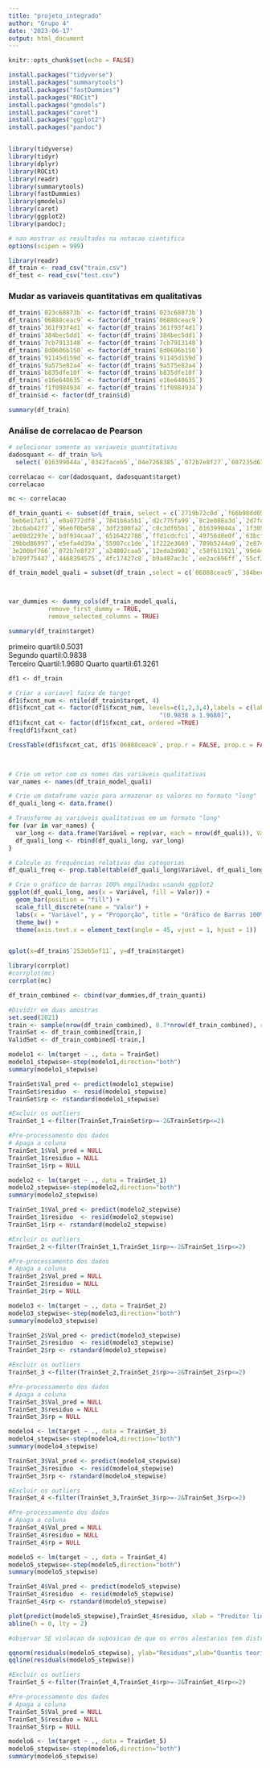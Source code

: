 ```yaml
---
title: "projeto_integrado"
author: "Grupo 4"
date: '2023-06-17'
output: html_document
---
```


```r
knitr::opts_chunk$set(echo = FALSE)
```

```r
install.packages("tidyverse")
install.packages("summarytools")
install.packages("fastDummies")
install.packages("ROCit")
install.packages("gmodels")
install.packages("caret")
install.packages("ggplot2")
install.packages("pandoc")


library(tidyverse)
library(tidyr) 
library(dplyr) 
library(ROCit)
library(readr)
library(summarytools)
library(fastDummies)
library(gmodels)
library(caret)
library(ggplot2)
library(pandoc);
```

```r
# nao mostrar os resultados na notacao cientifica
options(scipen = 999)

library(readr)
df_train <- read_csv("train.csv")
df_test <- read_csv("test.csv")
```

### Mudar as variaveis quantitativas em qualitativas

```r
df_train$`023c68873b` <- factor(df_train$`023c68873b`)
df_train$`06888ceac9` <- factor(df_train$`06888ceac9`)
df_train$`361f93f4d1` <- factor(df_train$`361f93f4d1`)
df_train$`384bec5dd1` <- factor(df_train$`384bec5dd1`)
df_train$`7cb7913148` <- factor(df_train$`7cb7913148`)
df_train$`8d0606b150` <- factor(df_train$`8d0606b150`)
df_train$`91145d159d` <- factor(df_train$`91145d159d`)
df_train$`9a575e82a4` <- factor(df_train$`9a575e82a4`)
df_train$`b835dfe10f` <- factor(df_train$`b835dfe10f`)
df_train$`e16e640635` <- factor(df_train$`e16e640635`)
df_train$`f1f0984934` <- factor(df_train$`f1f0984934`)
df_train$id <- factor(df_train$id)

```

```r
summary(df_train)
```

### Análise de correlacao de Pearson

```r
# selecionar somente as variaveis quantitativas
dadosquant <- df_train %>%
  select(`016399044a`,`0342faceb5`,`04e7268385`,`072b7e8f27`,`087235d61e`,`0b846350ef`,`0e2ab0831c`,`12eda2d982`,`136c1727c3`,`173b6590ae`,`174825d438`,`1f222e3669`,`1f3058af83`,`1fa099bb01`,`20f1afc5c7`,`253eb5ef11`,`25bbf0e7e7`,`2719b72c0d`,`298ed82b22`,`29bbd86997`,`2a457d15d9`,`2bc6ab42f7`,`2d7fe4693a`,`2e874bc151`,`3df2300fa2`,`3e200bf766`,`3eb53ae932`,`435dec85e2`,`4468394575`,`49756d8e0f`,`4fc17427c8`,`55907cc1de`,`55cf3f7627`,`56371466d7`,`5b862c0a8f`,`5f360995ef`,`60ec1426ce`,`63bcf89b1d`,`6516422788`,`65aed7dc1f`,`6db53d265a`,`7734c0c22f`,`7743f273c2`,`779d13189e`,`77b3b41efa`,`7841b6a5b1`,`789b5244a9`,`7925993f42`,`7fe6cb4c98`,`8311343404`,`87b982928b`,`8a21502326`,`8c2e088a3d`,`8de0382f02`,`8f5f7c556a`,`96c30c7eef`,`96e6f0be58`,`98475257f7`,`99d44111c9`,`9b6e0b36c2`,`a14fd026ce`,`a24802caa5`,`aa69c802b6`,`abca7a848f`,`ac826f0013`,`ae08d2297e`,`aee1e4fc85`,`b4112a94a6`,`b709f75447`,`b9a487ac3c`,`ba54a2a637`,`bdf934caa7`,`beb6e17af1`,`c0c3df65b1`,`c1b8ce2354`,`c58f611921`,`d035af6ffa`,`d2c775fa99`,`d4d6566f9c`,`dcfcbc2ea1`,`e0a0772df0`,`e5efa4d39a`,`e7ee22effb`,`e86a2190c1`,`ea0f4a32e3`,`ed7e658a27`,`ee2ac696ff`,`f013b60e50`,`f0a0febd35`,`f66b98dd69`,`fbf66c8021`,`fdf8628ca7`,`fe0318e273`,`fe8cdd80ba`,`ffd1cdcfc1`,`target`)

correlacao <- cor(dadosquant, dadosquant$target)
correlacao

mc <- correlacao


```

```r


df_train_quanti <- subset(df_train, select = c(`2719b72c0d`,`f66b98dd69`,`aee1e4fc85`,`96c30c7eef`,`8a21502326`,`e86a2190c1`,`ed7e658a27`,`253eb5ef11`,`fe8cdd80ba`,`6db53d265a`,`5b862c0a8f`,
`beb6e17af1`,`e0a0772df0`,`7841b6a5b1`,`d2c775fa99`,`8c2e088a3d`,`2d7fe4693a`,`174825d438`,`8f5f7c556a`,`ea0f4a32e3`,`5f360995ef`,`f013b60e50`,`7fe6cb4c98`,`087235d61e`,`87b982928b`,`a14fd026ce`,
`2bc6ab42f7`,`96e6f0be58`,`3df2300fa2`,`c0c3df65b1`,`016399044a`,`1f3058af83`,`136c1727c3`,`c1b8ce2354`,`3eb53ae932`,`98475257f7`,`65aed7dc1f`,`fe0318e273`,`56371466d7`,`f0a0febd35`,`60ec1426ce`,
`ae08d2297e`,`bdf934caa7`,`6516422788`,`ffd1cdcfc1`,`49756d8e0f`,`63bcf89b1d`,`1fa099bb01`,`435dec85e2`,`d4d6566f9c`,`04e7268385`,`8311343404`,`e7ee22effb`,`298ed82b22`,`25bbf0e7e7`,`abca7a848f`,
`29bbd86997`,`e5efa4d39a`,`55907cc1de`,`1f222e3669`,`789b5244a9`,`2e874bc151`,`dcfcbc2ea1`,`2a457d15d9`,`d035af6ffa`,`fbf66c8021`,`77b3b41efa`,`fdf8628ca7`,`b4112a94a6`,`8de0382f02`,`173b6590ae`,
`3e200bf766`,`072b7e8f27`,`a24802caa5`,`12eda2d982`,`c58f611921`,`99d44111c9`,`20f1afc5c7`,`0b846350ef`,`9b6e0b36c2`,`779d13189e`,`0342faceb5`,`ac826f0013`,`ba54a2a637`,`7925993f42`,`7734c0c22f`,
`b709f75447`,`4468394575`,`4fc17427c8`,`b9a487ac3c`,`ee2ac696ff`,`55cf3f7627`,`0e2ab0831c`,`aa69c802b6`,`7743f273c2`,`target`))

df_train_model_quali = subset(df_train ,select = c(`06888ceac9`,`384bec5dd1`, `7cb7913148`, `9a575e82a4`))



var_dummies <- dummy_cols(df_train_model_quali,
           remove_first_dummy = TRUE,
           remove_selected_columns = TRUE)


```

```r

summary(df_train$target)

```
primeiro quartil:0.5031  
Segundo quartil:0.9838  
Terceiro Quartil:1.9680 
Quarto quartil:61.3261 

```r

df1 <- df_train

# Criar a variavel faixa de target
df1$fxcnt_num <- ntile(df_train$target, 4)  
df1$fxcnt_cat <- factor(df1$fxcnt_num, levels=c(1,2,3,4),labels = c(labels=c("[ -0.2398 a 0.5031]",                                                           "(0.5031 a 0.9838]",
                                          "(0.9838 a 1.9680]",                                                                                             "(1.9680 a 61.3261 ]")))
df1$fxcnt_cat <- factor(df1$fxcnt_cat, ordered =TRUE)
freq(df1$fxcnt_cat)

```
```r

 
CrossTable(df1$fxcnt_cat, df1$`06888ceac9`, prop.r = FALSE, prop.c = FALSE, prop.t = FALSE, prop.chisq = FALSE,chisq = TRUE)

 

```


```r

# Crie um vetor com os nomes das variáveis qualitativas
var_names <- names(df_train_model_quali)

# Crie um dataframe vazio para armazenar os valores no formato "long"
df_quali_long <- data.frame()

# Transforme as variáveis qualitativas em um formato "long"
for (var in var_names) {
  var_long <- data.frame(Variável = rep(var, each = nrow(df_quali)), Valor = unlist(df_quali[var]))
  df_quali_long <- rbind(df_quali_long, var_long)
}

# Calcule as frequências relativas das categorias
df_quali_freq <- prop.table(table(df_quali_long$Variável, df_quali_long$Valor), 1)

# Crie o gráfico de barras 100% empilhadas usando ggplot2
ggplot(df_quali_long, aes(x = Variável, fill = Valor)) +
  geom_bar(position = "fill") +
  scale_fill_discrete(name = "Valor") +
  labs(x = "Variável", y = "Proporção", title = "Gráfico de Barras 100% Empilhadas") +
  theme_bw() +
  theme(axis.text.x = element_text(angle = 45, vjust = 1, hjust = 1))



```

```r
qplot(x=df_train$`253eb5ef11`, y=df_train$target)
```

```r
library(corrplot)
#corrplot(mc)
corrplot(mc)
```

```r

df_train_combined <- cbind(var_dummies,df_train_quanti)


```

```r

#Dividir em duas amostras
set.seed(2021)
train <- sample(nrow(df_train_combined), 0.7*nrow(df_train_combined), replace = FALSE)
TrainSet <- df_train_combined[train,]
ValidSet <- df_train_combined[-train,]

```


```r
modelo1 <- lm(target ~ ., data = TrainSet)
modelo1_stepwise<-step(modelo1,direction="both")
summary(modelo1_stepwise)

```
```r

TrainSet$Val_pred <- predict(modelo1_stepwise) 
TrainSet$residuo  <- resid(modelo1_stepwise)
TrainSet$rp <- rstandard(modelo1_stepwise)

```



```r

#Excluir os outliers
TrainSet_1 <-filter(TrainSet,TrainSet$rp>=-2&TrainSet$rp<=2) 

#Pre-processamento dos dados
# Apaga a coluna 
TrainSet_1$Val_pred = NULL
TrainSet_1$residuo = NULL
TrainSet_1$rp = NULL
```

```r
modelo2 <- lm(target ~ ., data = TrainSet_1)
modelo2_stepwise<-step(modelo2,direction="both")
summary(modelo2_stepwise)

```
```r

TrainSet_1$Val_pred <- predict(modelo2_stepwise) 
TrainSet_1$residuo  <- resid(modelo2_stepwise)
TrainSet_1$rp <- rstandard(modelo2_stepwise)

```



```r

#Excluir os outliers
TrainSet_2 <-filter(TrainSet_1,TrainSet_1$rp>=-2&TrainSet_1$rp<=2) 

#Pre-processamento dos dados
# Apaga a coluna 
TrainSet_2$Val_pred = NULL
TrainSet_2$residuo = NULL
TrainSet_2$rp = NULL
```

```r
modelo3 <- lm(target ~ ., data = TrainSet_2)
modelo3_stepwise<-step(modelo3,direction="both")
summary(modelo3_stepwise)

```
```r

TrainSet_2$Val_pred <- predict(modelo3_stepwise) 
TrainSet_2$residuo  <- resid(modelo3_stepwise)
TrainSet_2$rp <- rstandard(modelo3_stepwise)

```


```r

#Excluir os outliers
TrainSet_3 <-filter(TrainSet_2,TrainSet_2$rp>=-2&TrainSet_2$rp<=2) 

#Pre-processamento dos dados
# Apaga a coluna 
TrainSet_3$Val_pred = NULL
TrainSet_3$residuo = NULL
TrainSet_3$rp = NULL
```

```r
modelo4 <- lm(target ~ ., data = TrainSet_3)
modelo4_stepwise<-step(modelo4,direction="both")
summary(modelo4_stepwise)

```
```r

TrainSet_3$Val_pred <- predict(modelo4_stepwise) 
TrainSet_3$residuo  <- resid(modelo4_stepwise)
TrainSet_3$rp <- rstandard(modelo4_stepwise)

```

```r

#Excluir os outliers
TrainSet_4 <-filter(TrainSet_3,TrainSet_3$rp>=-2&TrainSet_3$rp<=2) 

#Pre-processamento dos dados
# Apaga a coluna 
TrainSet_4$Val_pred = NULL
TrainSet_4$residuo = NULL
TrainSet_4$rp = NULL
```

```r
modelo5 <- lm(target ~ ., data = TrainSet_4)
modelo5_stepwise<-step(modelo5,direction="both")
summary(modelo5_stepwise)

```

```r

TrainSet_4$Val_pred <- predict(modelo5_stepwise) 
TrainSet_4$residuo  <- resid(modelo5_stepwise)
TrainSet_4$rp <- rstandard(modelo5_stepwise)

```


```r

plot(predict(modelo5_stepwise),TrainSet_4$residuo, xlab = "Preditor linear",ylab = "Residuos")
abline(h = 0, lty = 2)

#observar SE violacao da suposicao de que os erros aleatarios tem distribuicao Normal

qqnorm(residuals(modelo5_stepwise), ylab="Residuos",xlab="Quantis teoricos",main="")
qqline(residuals(modelo5_stepwise))

```
```r

#Excluir os outliers
TrainSet_5 <-filter(TrainSet_4,TrainSet_4$rp>=-2&TrainSet_4$rp<=2) 

#Pre-processamento dos dados
# Apaga a coluna 
TrainSet_5$Val_pred = NULL
TrainSet_5$residuo = NULL
TrainSet_5$rp = NULL
```

```r
modelo6 <- lm(target ~ ., data = TrainSet_5)
modelo6_stepwise<-step(modelo6,direction="both")
summary(modelo6_stepwise)

```







